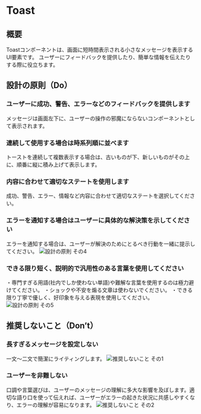 
<Meta title="Toast" of={ToastStories} />

# Toast

<Canvas>
  <Story of={Component} />
</Canvas>

<Controls of={Component} />

## 概要

Toastコンポーネントは、画面に短時間表示される小さなメッセージを表示するUI要素です。
ユーザーにフィードバックを提供したり、簡単な情報を伝えたりする際に役立ちます。

## 設計の原則（Do）

### ユーザーに成功、警告、エラーなどのフィードバックを提供します

メッセージは画面左下に、ユーザーの操作の邪魔にならないコンポーネントとして表示されます。

### 連続して使用する場合は時系列順に並べます

トーストを連続して複数表示する場合は、古いものが下、新しいものがその上に、順番に縦に積み上げて表示します。

### 内容に合わせて適切なステートを使用します

成功、警告、エラー、情報など内容に合わせて適切なステートを選択してください。

### エラーを通知する場合はユーザーに具体的な解決策を示してください

エラーを通知する場合は、ユーザーが解決のためにとるべき行動を一緒に提示してください。
![設計の原則 その4](/storybook/images/toast_01.jpg)

### できる限り短く、説明的で汎用性のある言葉を使用してください

・専門すぎる用語(社内でしか使わない単語)や難解な言葉を使用するのは極力避けてください。
・ショックや不安を煽る文章は使わないでください。
・できる限り丁寧で優しく、好印象を与える表現を使用してください。
![設計の原則 その5](/storybook/images/toast_02.jpg)

## 推奨しないこと（Don’t）

### 長すぎるメッセージを設定しない

一文〜二文で簡潔にライティングします。
![推奨しないこと その1](/storybook/images/toast_03.jpg)

### ユーザーを非難しない

口調や言葉選びは、ユーザーのメッセージの理解に多大な影響を及ぼします。適切な語り口を使って伝えれば、ユーザーがエラーの起きた状況に共感しやすくなり、エラーの理解が容易になります。
![推奨しないこと その2](/storybook/images/toast_04.jpg)
